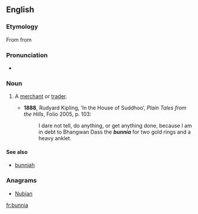 ==English==

===Etymology===
From {{etyl|hi|en}} from {{etyl|gu|en}}

===Pronunciation===
* {{IPA|/ˈbʌnjə/}}

===Noun===
{{en-noun}}

# {{India}} A [[merchant]] or [[trader]].
#* '''1888''', Rudyard Kipling, ‘In the House of Suddhoo’, ''Plain Tales from the Hills'', Folio 2005, p. 103:
#*: I dare not tell, do anything, or get anything done, because I am in debt to Bhangwan Dass the '''''bunnia''''' for two gold rings and a heavy anklet.

====See also====
* [[bunniah]]

===Anagrams===
* [[Nubian#English|Nubian]]

[[fr:bunnia]]